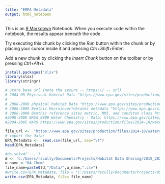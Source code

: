 ```yaml
---
title: "EMPA Metadata"
output: html_notebook
---
```


This is an [R Markdown](http://rmarkdown.rstudio.com) Notebook. When you execute code within the notebook, the results appear beneath the code. 

Try executing this chunk by clicking the *Run* button within the chunk or by placing your cursor inside it and pressing *Ctrl+Shift+Enter*. 

Add a new chunk by clicking the *Insert Chunk* button on the toolbar or by pressing *Ctrl+Alt+I*.
```r
install.packages("xlsx")
library(xlsx)
library(stringr)

```


```r
# Store base url (note the secure -- https:// -- url)
# 2004-05 Phyciscal Habitat Data "https://www.epa.gov/sites/production/files/2014-10/phabbest.csv"
#
# 2008-2009 physical habitat Data "https://www.epa.gov/sites/production/files/2015-09/phabmed.csv"
# 2008-2009 Benthic Macroinvertebrates metadata "https://www.epa.gov/sites/production/files/2015-09/bentcond.txt" 
# 2008-2009 Benthic reference sites metric, MMI, and conditon class https://www.epa.gov/sites/production/files/2015-09/extbenthicrefcond.txt
#2008-2009 NRSA 0809 Water Chemistry - Data: https://www.epa.gov/sites/production/files/2015-09/chem.txt
#2004-2005 NARS https://www.epa.gov/sites/production/files/2014-10/waterchemistry.txt

file_url <-  "https://www.epa.gov/sites/production/files/2014-10/waterchemistry.txt"
# import the data!
EPA_Metadata <-  read.csv(file_url, sep="\t")
head(EPA_Metadata)

#d<-setwd('...')
d <- 'C:/Users/rscully/Documents/Projects/Habitat Data Sharing/2019_2020/Code/Intergrating-Stream-Monitoring-Data-From-Multiple-Programs'
u_name <-"04_Chem"
file_name=paste0(d,"/Data/",u_name,".csv")
#write.csv(EPA_Metadata, file = "C:/Users/rscully/Documents/Projects/USGS/Detail/Data/EPA/meta_data.csv", col.names = TRUE)
write.csv(EPA_Metadata, file= file_name)

```



